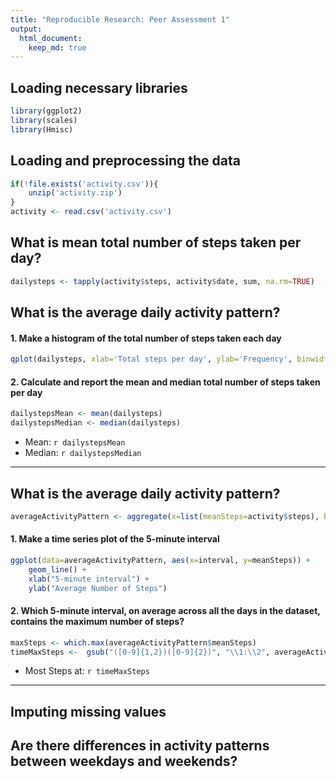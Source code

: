 ```yaml
---
title: "Reproducible Research: Peer Assessment 1"
output: 
  html_document:
    keep_md: true
---
```

## Loading necessary libraries

```r
library(ggplot2)
library(scales)
library(Hmisc)
```

## Loading and preprocessing the data

```r
if(!file.exists('activity.csv')){
    unzip('activity.zip')
}
activity <- read.csv('activity.csv')
```

## What is mean total number of steps taken per day?

```r
dailysteps <- tapply(activity$steps, activity$date, sum, na.rm=TRUE)
```

## What is the average daily activity pattern?

#### 1. Make a histogram of the total number of steps taken each day
```r
qplot(dailysteps, xlab='Total steps per day', ylab='Frequency', binwidth=500)
```

#### 2. Calculate and report the mean and median total number of steps taken per day
```r
dailystepsMean <- mean(dailysteps)
dailystepsMedian <- median(dailysteps)
```
* Mean: `r dailystepsMean`
* Median:  `r dailystepsMedian`

-----

## What is the average daily activity pattern?
```r
averageActivityPattern <- aggregate(x=list(meanSteps=activity$steps), by=list(interval=activity$interval), FUN=mean, na.rm=TRUE)
```

#### 1. Make a time series plot of the 5-minute interval 
```r
ggplot(data=averageActivityPattern, aes(x=interval, y=meanSteps)) +
    geom_line() +
    xlab("5-minute interval") +
    ylab("Average Number of Steps") 
```

#### 2. Which 5-minute interval, on average across all the days in the dataset, contains the maximum number of steps?
```r
maxSteps <- which.max(averageActivityPattern$meanSteps)
timeMaxSteps <-  gsub("([0-9]{1,2})([0-9]{2})", "\\1:\\2", averageActivityPattern[maxSteps,'interval'])
```

* Most Steps at: `r timeMaxSteps`

----

## Imputing missing values



## Are there differences in activity patterns between weekdays and weekends?
